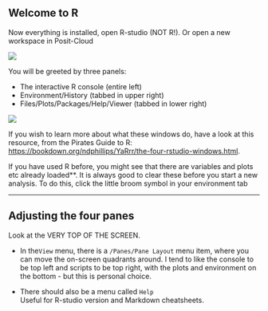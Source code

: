 ## Welcome to R

Now everything is installed, open R-studio (NOT R!). Or open a new workspace in Posit-Cloud

![](index_images/pg_Tut2_startup_fig1.png)

You will be greeted by three panels:

-   The interactive R console (entire left)
-   Environment/History (tabbed in upper right)
-   Files/Plots/Packages/Help/Viewer (tabbed in lower right)

![](index_images/pg_Tut2_startup_fig2.png)

If you wish to learn more about what these windows do, have a look at this resource, from the Pirates Guide to R:
<https://bookdown.org/ndphillips/YaRrr/the-four-rstudio-windows.html>.\

<p class="comment">If you have used R before, you might see that there are variables and plots etc already loaded\*\*. It is always good to
clear these before you start a new analysis. To do this, click the little broom symbol in your environment tab</p>

------------------------------------------------------------------------------------------------------------------------

## Adjusting the four panes

Look at the VERY TOP OF THE SCREEN.

-   In the`View` menu, there is a `/Panes/Pane Layout` menu item, where you can move the on-screen quadrants around. I
    tend to like the console to be top left and scripts to be top right, with the plots and environment on the bottom -
    but this is personal choice.

-   There should also be a menu called `Help`<br>Useful for R-studio version and Markdown cheatsheets.
